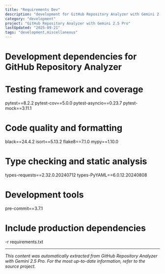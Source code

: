 ```yaml
---
title: "Requirements Dev"
description: "development for GitHub Repository Analyzer with Gemini 2.5 Pro"
category: "development"
project: "GitHub Repository Analyzer with Gemini 2.5 Pro"
lastUpdated: "2025-09-21"
tags: "development,miscellaneous"
---
```


# Development dependencies for GitHub Repository Analyzer

# Testing framework and coverage
pytest==8.2.2
pytest-cov==5.0.0
pytest-asyncio==0.23.7
pytest-mock==3.11.1

# Code quality and formatting
black==24.4.2
isort==5.13.2
flake8==7.1.0
mypy==1.10.0

# Type checking and static analysis
types-requests==2.32.0.20240712
types-PyYAML==6.0.12.20240808

# Development tools
pre-commit==3.7.1

# Include production dependencies
-r requirements.txt

---
*This content was automatically extracted from GitHub Repository Analyzer with Gemini 2.5 Pro. For the most up-to-date information, refer to the source project.*
